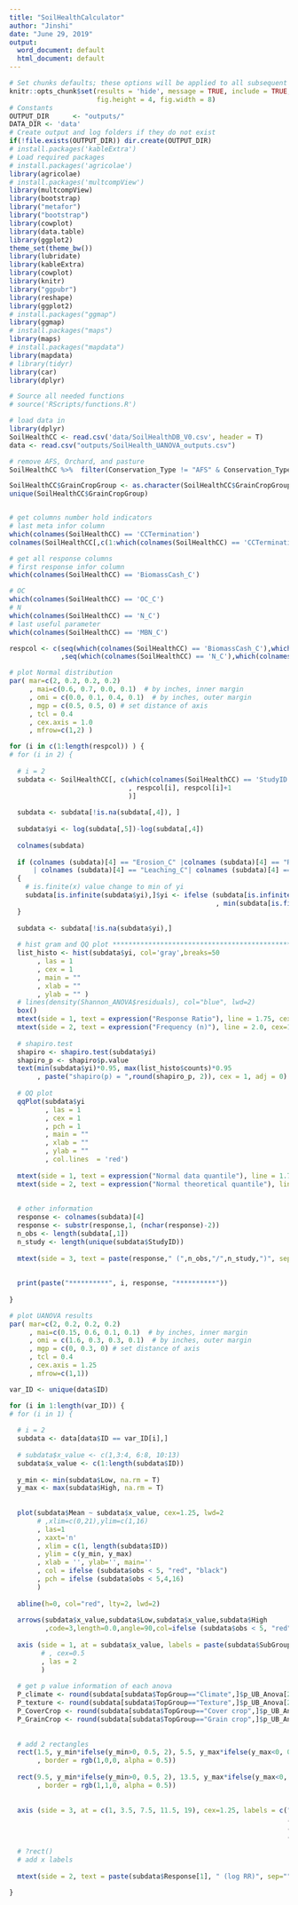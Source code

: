 ```yaml
---
title: "SoilHealthCalculator"
author: "Jinshi"
date: "June 29, 2019"
output:
  word_document: default
  html_document: default
---
```



```r
# Set chunks defaults; these options will be applied to all subsequent chunks
knitr::opts_chunk$set(results = 'hide', message = TRUE, include = TRUE, echo = FALSE, cache = TRUE,
                      fig.height = 4, fig.width = 8)
# Constants
OUTPUT_DIR		<- "outputs/"
DATA_DIR <- 'data'
# Create output and log folders if they do not exist
if(!file.exists(OUTPUT_DIR)) dir.create(OUTPUT_DIR)
# install.packages('kableExtra')
# Load required packages
# install.packages('agricolae')
library(agricolae)
# install.packages('multcompView')
library(multcompView)
library(bootstrap)
library("metafor")
library("bootstrap")
library(cowplot)
library(data.table)
library(ggplot2)
theme_set(theme_bw())
library(lubridate)
library(kableExtra)
library(cowplot)
library(knitr)
library("ggpubr")
library(reshape)
library(ggplot2)
# install.packages("ggmap")
library(ggmap)
# install.packages("maps")
library(maps)
# install.packages("mapdata")
library(mapdata)
# library(tidyr)
library(car)
library(dplyr)

# Source all needed functions
# source('RScripts/functions.R')
```



```r
# load data in
library(dplyr)
SoilHealthCC <- read.csv('data/SoilHealthDB_V0.csv', header = T)
data <- read.csv("outputs/SoilHealth_UANOVA_outputs.csv")

# remove AFS, Orchard, and pasture
SoilHealthCC %>%  filter(Conservation_Type != "AFS" & Conservation_Type != "Pasture" & Conservation_Type != "Orchard") -> SoilHealthCC

SoilHealthCC$GrainCropGroup <- as.character(SoilHealthCC$GrainCropGroup)
unique(SoilHealthCC$GrainCropGroup)



```




```r
# get columns number hold indicators
# last meta infor column
which(colnames(SoilHealthCC) == 'CCTermination')
colnames(SoilHealthCC[,c(1:which(colnames(SoilHealthCC) == 'CCTermination'))]) # all background information

# get all response columns
# first response infor column
which(colnames(SoilHealthCC) == 'BiomassCash_C')

# OC
which(colnames(SoilHealthCC) == 'OC_C')
# N
which(colnames(SoilHealthCC) == 'N_C')
# last useful parameter
which(colnames(SoilHealthCC) == 'MBN_C')

respcol <- c(seq(which(colnames(SoilHealthCC) == 'BiomassCash_C'),which(colnames(SoilHealthCC) == 'OC_C'),5)
             ,seq(which(colnames(SoilHealthCC) == 'N_C'),which(colnames(SoilHealthCC) == 'MBN_C'),5)) # all response columns

```



```r
# plot Normal distribution 
par( mar=c(2, 0.2, 0.2, 0.2)
     , mai=c(0.6, 0.7, 0.0, 0.1)  # by inches, inner margin
     , omi = c(0.0, 0.1, 0.4, 0.1)  # by inches, outer margin
     , mgp = c(0.5, 0.5, 0) # set distance of axis
     , tcl = 0.4
     , cex.axis = 1.0
     , mfrow=c(1,2) )

for (i in c(1:length(respcol)) ) {
# for (i in 2) {
  
  # i = 2
  subdata <- SoilHealthCC[, c(which(colnames(SoilHealthCC) == 'StudyID'|colnames(SoilHealthCC) == 'ExperimentID'|colnames(SoilHealthCC) == 'Tillage_Top_T')
                              , respcol[i], respcol[i]+1
                              )]
  
  subdata <- subdata[!is.na(subdata[,4]), ]
  
  subdata$yi <- log(subdata[,5])-log(subdata[,4])
  
  colnames(subdata)
  
  if (colnames (subdata)[4] == "Erosion_C" |colnames (subdata)[4] == "Runoff_C"| colnames (subdata)[4] == "Diseases_C"
      | colnames (subdata)[4] == "Leaching_C"| colnames (subdata)[4] == "Weed_C"| colnames (subdata)[4] == "Pests_C")
  {
    # is.finite(x) value change to min of yi
    subdata[is.infinite(subdata$yi),]$yi <- ifelse (subdata[is.infinite(subdata$yi),]$yi>0, max(subdata[is.finite(subdata$yi),]$yi)
                                                    , min(subdata[is.finite(subdata$yi),]$yi))
  }
  
  subdata <- subdata[!is.na(subdata$yi),]
  
  # hist gram and QQ plot *********************************************************************
  list_histo <- hist(subdata$yi, col='gray',breaks=50
       , las = 1
       , cex = 1
       , main = ""
       , xlab = ""
       , ylab = "" )
  # lines(density(Shannon_ANOVA$residuals), col="blue", lwd=2)
  box()
  mtext(side = 1, text = expression("Response Ratio"), line = 1.75, cex=1, outer = F)
  mtext(side = 2, text = expression("Frequency (n)"), line = 2.0, cex=1.0, outer = F)
  
  # shapiro.test
  shapiro <- shapiro.test(subdata$yi)
  shapiro_p <- shapiro$p.value
  text(min(subdata$yi)*0.95, max(list_histo$counts)*0.95
       , paste("shapiro(p) = ",round(shapiro_p, 2)), cex = 1, adj = 0)
 
  # QQ plot
  qqPlot(subdata$yi
         , las = 1
         , cex = 1
         , pch = 1
         , main = ""
         , xlab = ""
         , ylab = ""
         , col.lines  = 'red')
  
  mtext(side = 1, text = expression("Normal data quantile"), line = 1.75, cex=1, outer = F)
  mtext(side = 2, text = expression("Normal theoretical quantile"), line = 2.0, cex=1.0, outer = F)
  
  
  # other information
  response <- colnames(subdata)[4]
  response <- substr(response,1, (nchar(response)-2))
  n_obs <- length(subdata[,1])
  n_study <- length(unique(subdata$StudyID))
  
  mtext(side = 3, text = paste(response," (",n_obs,"/",n_study,")", sep=""), line = 0.5, cex=1, outer = T)
  
  
  print(paste("**********", i, response, "**********"))
  
}

```



```r
# plot UANOVA results
par( mar=c(2, 0.2, 0.2, 0.2)
     , mai=c(0.15, 0.6, 0.1, 0.1)  # by inches, inner margin
     , omi = c(1.6, 0.3, 0.3, 0.1)  # by inches, outer margin 
     , mgp = c(0, 0.3, 0) # set distance of axis
     , tcl = 0.4
     , cex.axis = 1.25
     , mfrow=c(1,1))

var_ID <- unique(data$ID)

for (i in 1:length(var_ID)) {
# for (i in 1) {
  
  # i = 2
  subdata <- data[data$ID == var_ID[i],]
  
  # subdata$x_value <- c(1,3:4, 6:8, 10:13)
  subdata$x_value <- c(1:length(subdata$ID))
  
  y_min <- min(subdata$Low, na.rm = T)
  y_max <- max(subdata$High, na.rm = T)
  
  
  plot(subdata$Mean ~ subdata$x_value, cex=1.25, lwd=2
       # ,xlim=c(0,21),ylim=c(1,16)
       , las=1
       , xaxt='n'
       , xlim = c(1, length(subdata$ID))
       , ylim = c(y_min, y_max)
       , xlab = '', ylab='', main=''
       , col = ifelse (subdata$obs < 5, "red", "black")
       , pch = ifelse (subdata$obs < 5,4,16)
       )
  
  abline(h=0, col="red", lty=2, lwd=2)
  
  arrows(subdata$x_value,subdata$Low,subdata$x_value,subdata$High
         ,code=3,length=0.0,angle=90,col=ifelse (subdata$obs < 5, "red", "black"),lwd=2)
  
  axis (side = 1, at = subdata$x_value, labels = paste(subdata$SubGroup, " (", subdata$obs, ")", sep = "")
        # , cex=0.5
        , las = 2
        )
  
  # get p value information of each anova
  P_climate <- round(subdata[subdata$TopGroup=="Climate",]$p_UB_Anova[2], 4) # climate anoava
  P_texture <- round(subdata[subdata$TopGroup=="Texture",]$p_UB_Anova[2], 4) # texture anoava
  P_CoverCrop <- round(subdata[subdata$TopGroup=="Cover crop",]$p_UB_Anova[2], 4) # CC anoava
  P_GrainCrop <- round(subdata[subdata$TopGroup=="Grain crop",]$p_UB_Anova[2], 4) # Grain crop anoava
  
  
  # add 2 rectangles 
  rect(1.5, y_min*ifelse(y_min>0, 0.5, 2), 5.5, y_max*ifelse(y_max<0, 0.1, 2), col= rgb(1,0,0, alpha = 0.5)
       , border = rgb(1,0,0, alpha = 0.5))
  
  rect(9.5, y_min*ifelse(y_min>0, 0.5, 2), 13.5, y_max*ifelse(y_max<0, 0.1, 2), col= rgb(1,1,0, alpha = 0.5)
       , border = rgb(1,1,0, alpha = 0.5))
  
  
  axis (side = 3, at = c(1, 3.5, 7.5, 11.5, 19), cex=1.25, labels = c("all", paste("C (p=", P_climate, ")", sep = "")
                                                                      , paste("T (p=", P_texture, ")", sep = "")
                                                                      , paste("CCs (p=", P_CoverCrop, ")", sep = "")
                                                                      , paste("GCs (p=", P_GrainCrop, ")", sep = "")  ))
  
  # ?rect()
  # add x labels
  
  mtext(side = 2, text = paste(subdata$Response[1], " (log RR)", sep=""), line = -0.25, cex=1.25, outer = T)
  
}
```

